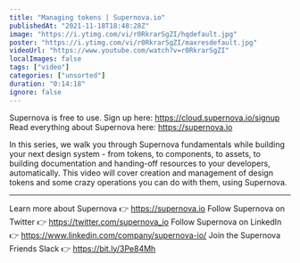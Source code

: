 ```yaml
---
title: "Managing tokens | Supernova.io"
publishedAt: "2021-11-18T18:48:28Z"
image: "https://i.ytimg.com/vi/r0RkrarSgZI/hqdefault.jpg"
poster: "https://i.ytimg.com/vi/r0RkrarSgZI/maxresdefault.jpg"
videoUrl: "https://www.youtube.com/watch?v=r0RkrarSgZI"
localImages: false
tags: ["video"]
categories: ["unsorted"]
duration: "0:14:18"
ignore: false
---
```

Supernova is free to use. Sign up here: https://cloud.supernova.io/signup
Read everything about Supernova here: https://supernova.io

In this series, we walk you through Supernova fundamentals while building your next design system - from tokens, to components, to assets, to building documentation and handing-off resources to your developers, automatically. This video will cover creation and management of design tokens and some crazy operations you can do with them, using Supernova.

--------

Learn more about Supernova 👉 https://supernova.io
Follow Supernova on Twitter 👉  https://twitter.com/supernova_io
Follow Supernova on LinkedIn 👉 https://www.linkedin.com/company/supernova-io/
Join the Supernova Friends Slack 👉 https://bit.ly/3Pe84Mh
